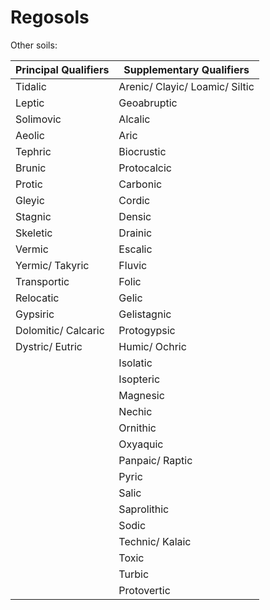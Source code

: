 # Regosols {#key-regosols}

::: grid
::: g-col-4
Other soils:
:::

::: g-col-8
| Principal Qualifiers | Supplementary Qualifiers        |
|----------------------|---------------------------------|
| Tidalic              | Arenic/ Clayic/ Loamic/ Siltic  |
| Leptic               | Geoabruptic                     |
| Solimovic            | Alcalic                         |
| Aeolic               | Aric                            |
| Tephric              | Biocrustic                      |
| Brunic               | Protocalcic                     |
| Protic               | Carbonic                        |
| Gleyic               | Cordic                          |
| Stagnic              | Densic                          |
| Skeletic             | Drainic                         |
| Vermic               | Escalic                         |
| Yermic/ Takyric      | Fluvic                          |
| Transportic          | Folic                           |
| Relocatic            | Gelic                           |
| Gypsiric             | Gelistagnic                     |
| Dolomitic/ Calcaric  | Protogypsic                     |
| Dystric/ Eutric      | Humic/ Ochric                   |
|                      | Isolatic                        |
|                      | Isopteric                       |
|                      | Magnesic                        |
|                      | Nechic                          |
|                      | Ornithic                        |
|                      | Oxyaquic                        |
|                      | Panpaic/ Raptic                 |
|                      | Pyric                           |
|                      | Salic                           |
|                      | Saprolithic                     |
|                      | Sodic                           |
|                      | Technic/ Kalaic                 |
|                      | Toxic                           |
|                      | Turbic                          |
|                      | Protovertic                     |
:::
:::
